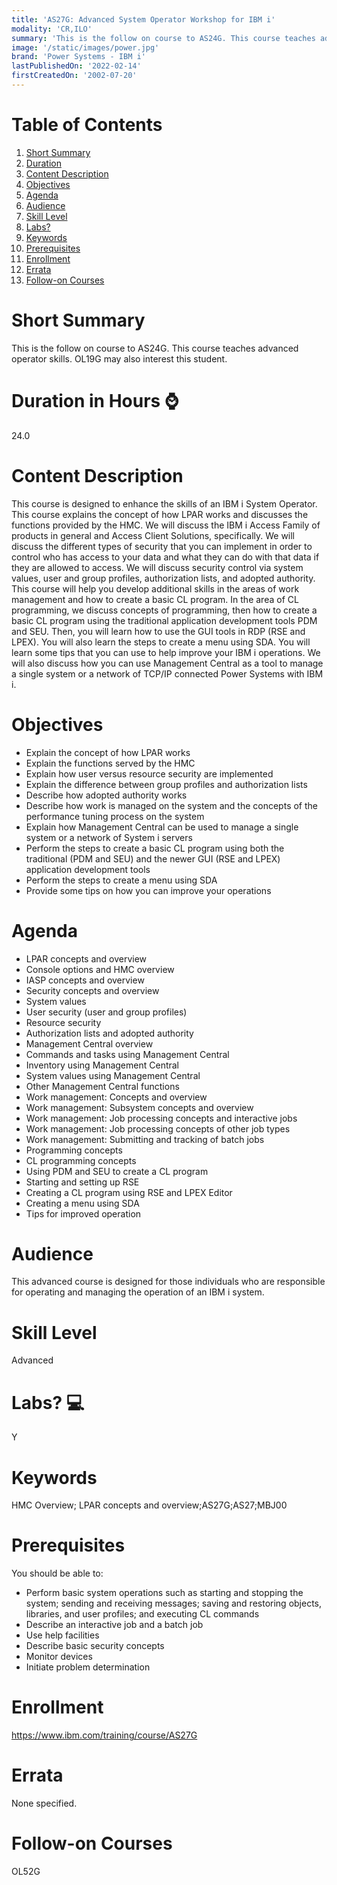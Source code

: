 ```yaml
---
title: 'AS27G: Advanced System Operator Workshop for IBM i'
modality: 'CR,ILO'
summary: 'This is the follow on course to AS24G. This course teaches advanced operator skills. OL19G may also interest this student. '
image: '/static/images/power.jpg'
brand: 'Power Systems - IBM i'
lastPublishedOn: '2022-02-14'
firstCreatedOn: '2002-07-20'
---
```

# Table of Contents
1.  [Short Summary](#short-summary)
2.  [Duration](#duration-in-hours-)
3.  [Content Description](#content-description)
4.  [Objectives](#objectives)
5.  [Agenda](#agenda)
6.  [Audience](#audience)
7.  [Skill Level](#skill-level)
8.  [Labs?](#labs-)
9.  [Keywords](#keywords)
10. [Prerequisites](#prerequisites)
11. [Enrollment](#enrollment)
12. [Errata](#errata)
13. [Follow-on Courses](#follow-on-courses)

# Short Summary
This is the follow on course to AS24G. This course teaches advanced operator skills. OL19G may also interest this student. 

# Duration in Hours ⌚
24.0

# Content Description
This course is designed to enhance the skills of an IBM i System Operator. This course explains the concept of how LPAR works and discusses the functions provided by the HMC. We will discuss the IBM i Access Family of products in general and Access Client Solutions, specifically. We will discuss the different types of security that you can implement in order to control who has access to your data and what they can do with that data if they are allowed to access. We will discuss security control via system values, user and group profiles, authorization lists, and adopted authority. This course will help you develop additional skills in the areas of work management and how to create a basic CL program. In the area of CL programming, we discuss concepts of programming, then how to create a basic CL program using the traditional application development tools PDM and SEU. Then, you will learn how to use the GUI tools in RDP (RSE and LPEX). You will also learn the steps to create a menu using SDA. You will learn some tips that you can use to help improve your IBM i operations. We will also discuss how you can use Management Central as a tool to manage a single system or a network of TCP/IP connected Power Systems with IBM i.



# Objectives
* Explain the concept of how LPAR works
* Explain the functions served by the HMC
* Explain how user versus resource security are implemented
* Explain the difference between group profiles and authorization lists
* Describe how adopted authority works
* Describe how work is managed on the system and the concepts of the performance tuning process on the system
* Explain how Management Central can be used to manage a single system or a network of System i servers
* Perform the steps to create a basic CL program using both the traditional (PDM and SEU) and the newer GUI (RSE and LPEX) application development tools
* Perform the steps to create a menu using SDA
* Provide some tips on how you can improve your operations


# Agenda
* LPAR concepts and overview
* Console options and HMC overview
* IASP concepts and overview
* Security concepts and overview
* System values
* User security (user and group profiles)
* Resource security
* Authorization lists and adopted authority
* Management Central overview
* Commands and tasks using Management Central
* Inventory using Management Central
* System values using Management Central
* Other Management Central functions
* Work management: Concepts and overview
* Work management: Subsystem concepts and overview
* Work management: Job processing concepts and interactive jobs
* Work management: Job processing concepts of other job types
* Work management: Submitting and tracking of batch jobs
* Programming concepts
* CL programming concepts
* Using PDM and SEU to create a CL program
* Starting and setting up RSE
* Creating a CL program using RSE and LPEX Editor
* Creating a menu using SDA
* Tips for improved operation


# Audience
This advanced course is designed for those individuals who are responsible for operating and managing the operation of an IBM i system.



# Skill Level
Advanced            

# Labs? 💻
Y

# Keywords
HMC Overview; LPAR concepts and overview;AS27G;AS27;MBJ00

# Prerequisites
You should be able to:


* Perform basic system operations such as starting and stopping the system; sending and receiving messages; saving and restoring objects, libraries, and user profiles; and executing CL commands
* Describe an interactive job and a batch job
* Use help facilities
* Describe basic security concepts
* Monitor devices
* Initiate problem determination


# Enrollment
https://www.ibm.com/training/course/AS27G

# Errata
None specified.

# Follow-on Courses
OL52G

